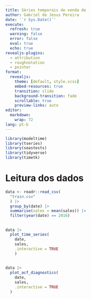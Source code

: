 ```yaml
---
title: Séries temporais de venda de 
author: Gabriel de Jesus Pereira
date: '`r Sys.Date()`'
execute:
  refresh: true
  warning: false
  error: false
  eval: true
  echo: true
revealjs-plugins:
  - attribution 
  - roughnotation
  - pointer
format: 
  revealjs:
    theme: [default, style.scss]
    embed-resources: true
    transition: slide
    background-transition: fade
    scrollable: true
    preview-links: auto
editor:
  markdown:
    wrap: 72
lang: pt-b
---
```


```r
library(modeltime)
library(tseries)
library(seastests)
library(tidyverse)
library(timetk)
```

# Leitura dos dados

```r
data <- readr::read_csv(
  "train.csv"
  ) |> 
  group_by(date) |> 
  summarise(sales = mean(sales)) |> 
  filter(year(date) == 2016)
```

##

```r
data |> 
  plot_time_series(
    date, 
    sales,
    .interactive = TRUE
    )
```

##

```r
data |> 
  plot_acf_diagnostics(
    date,
    sales,
    .interactive = TRUE
  )
```

